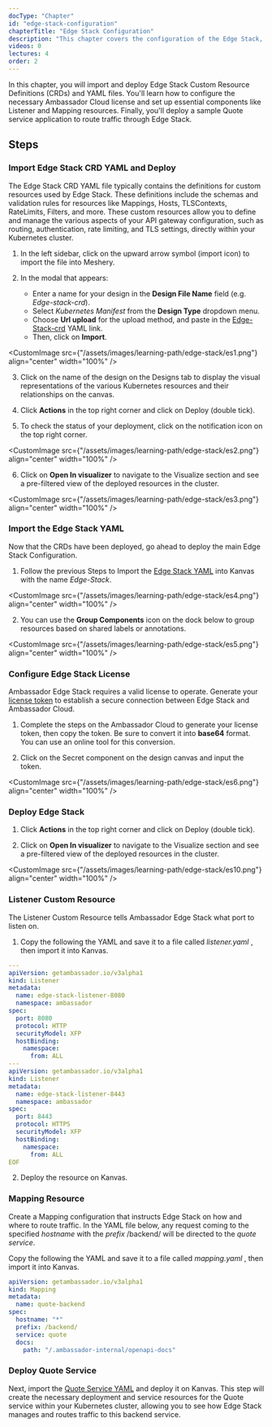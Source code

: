 ```yaml
---
docType: "Chapter"
id: "edge-stack-configuration"
chapterTitle: "Edge Stack Configuration"
description: "This chapter covers the configuration of the Edge Stack, including importing and deploying Edge Stack Custom Resource Definitions (CRDs) and YAML files. You will learn how to configure the necessary Ambassador Cloud license and set up essential components like Listener and Mapping resources. Finally, you will deploy a sample Quote service application to route traffic through Edge Stack."
videos: 0
lectures: 4
order: 2
---
```



<ChapterStyle>

In this chapter, you will import and deploy Edge Stack Custom Resource Definitions (CRDs) and YAML files. You'll learn how to configure the necessary Ambassador Cloud license and set up essential components like Listener and Mapping resources. Finally, you'll deploy a sample Quote service application to route traffic through Edge Stack.

<h2 class="chapter-sub-heading">Steps</h2>

<h3 class="chapter-sub-heading">Import Edge Stack CRD YAML and Deploy</h3>

The Edge Stack CRD YAML file typically contains the definitions for custom resources used by Edge Stack. These definitions include the schemas and validation rules for resources like Mappings, Hosts, TLSContexts, RateLimits, Filters, and more. These custom resources allow you to define and manage the various aspects of your API gateway configuration, such as routing, authentication, rate limiting, and TLS settings, directly within your Kubernetes cluster.

1. In the left sidebar, click on the upward arrow symbol (import icon) to import the file into Meshery.

2. In the modal that appears:
   - Enter a name for your design in the **Design File Name** field (e.g. _Edge-stack-crd_).
   - Select _Kubernetes Manifest_ from the **Design Type** dropdown menu.
   - Choose **Url upload** for the upload method, and paste in the [Edge-Stack-crd](https://app.getambassador.io/yaml/edge-stack/3.11.0/aes-crds.yaml) YAML link.
   - Then, click on **Import**.

<CustomImage
  src={"/assets/images/learning-path/edge-stack/es1.png"}
  align="center"
  width="100%"
/>

3. Click on the name of the design on the Designs tab to display the visual representations of the various Kubernetes resources and their relationships on the canvas.

4. Click **Actions** in the top right corner and click on Deploy (double tick).

5. To check the status of your deployment, click on the notification icon on the top right corner.

<CustomImage
  src={"/assets/images/learning-path/edge-stack/es2.png"}
  align="center"
  width="100%"
/>

6. Click on **Open In visualizer** to navigate to the Visualize section and see a pre-filtered view of the deployed resources in the cluster.

<CustomImage
  src={"/assets/images/learning-path/edge-stack/es3.png"}
  align="center"
  width="100%"
/>

<h3 class="chapter-sub-heading">Import the Edge Stack YAML </h3>

Now that the CRDs have been deployed, go ahead to deploy the main Edge Stack Configuration.

1. Follow the previous Steps to Import the [Edge Stack YAML](https://app.getambassador.io/yaml/edge-stack/3.11.0/aes.yaml) into Kanvas with the name _Edge-Stack_.

<CustomImage
  src={"/assets/images/learning-path/edge-stack/es4.png"}
  align="center"
  width="100%"
/>

2. You can use the **Group Components** icon on the dock below to group resources based on shared labels or annotations.

<CustomImage
  src={"/assets/images/learning-path/edge-stack/es5.png"}
  align="center"
  width="100%"
/>

<h3 class="chapter-sub-heading">Configure Edge Stack License</h3>

Ambassador Edge Stack requires a valid license to operate. Generate your [license token](https://app.getambassador.io/cloud/edge-stack/license/new) to establish a secure connection between Edge Stack and Ambassador Cloud.

1. Complete the steps on the Ambassador Cloud to generate your license token, then copy the token. Be sure to convert it into **base64** format. You can use an online tool for this conversion.

2. Click on the Secret component on the design canvas and input the token.

<CustomImage
  src={"/assets/images/learning-path/edge-stack/es6.png"}
  align="center"
  width="100%"
/>

<h3 class="chapter-sub-heading">Deploy Edge Stack </h3>

1. Click **Actions** in the top right corner and click on Deploy (double tick).

2. Click on **Open In visualizer** to navigate to the Visualize section and see a pre-filtered view of the deployed resources in the cluster.

<CustomImage
  src={"/assets/images/learning-path/edge-stack/es10.png"}
  align="center"
  width="100%"
/>

<h3 class="chapter-sub-heading">Listener Custom Resource</h3>

The Listener Custom Resource tells Ambassador Edge Stack what port to listen on.

1. Copy the following the YAML and save it to a file called _listener.yaml_ , then import it into Kanvas.

```YAML
---
apiVersion: getambassador.io/v3alpha1
kind: Listener
metadata:
  name: edge-stack-listener-8080
  namespace: ambassador
spec:
  port: 8080
  protocol: HTTP
  securityModel: XFP
  hostBinding:
    namespace:
      from: ALL
---
apiVersion: getambassador.io/v3alpha1
kind: Listener
metadata:
  name: edge-stack-listener-8443
  namespace: ambassador
spec:
  port: 8443
  protocol: HTTPS
  securityModel: XFP
  hostBinding:
    namespace:
      from: ALL
EOF

```

2. Deploy the resource on Kanvas.

<h3 class="chapter-sub-heading">Mapping Resource</h3>

Create a Mapping configuration that instructs Edge Stack on how and where to route traffic. In the YAML file below, any request coming to the specified _hostname_ with the _prefix_ /backend/ will be directed to the _quote service_.

Copy the following the YAML and save it to a file called _mapping.yaml_ , then import it into Kanvas.

```YAML
apiVersion: getambassador.io/v3alpha1
kind: Mapping
metadata:
  name: quote-backend
spec:
  hostname: "*"
  prefix: /backend/
  service: quote
  docs:
    path: "/.ambassador-internal/openapi-docs"

```

<h3 class="chapter-sub-heading">Deploy Quote Service</h3>

Next, import the [Quote Service YAML](https://app.getambassador.io/yaml/v2-docs/3.9.1/quickstart/qotm.yaml) and deploy it on Kanvas. This step will create the necessary deployment and service resources for the Quote service within your Kubernetes cluster, allowing you to see how Edge Stack manages and routes traffic to this backend service.

<MesheryDesignEmbed
  embedId="embedded-design-d429e684-c42a-4c14-816b-b4dddb4b6d40"
  embedScriptSrc="/assets/images/learning-path/embed-test/embedded-design-edge-stack.js"
/>

</ChapterStyle>
